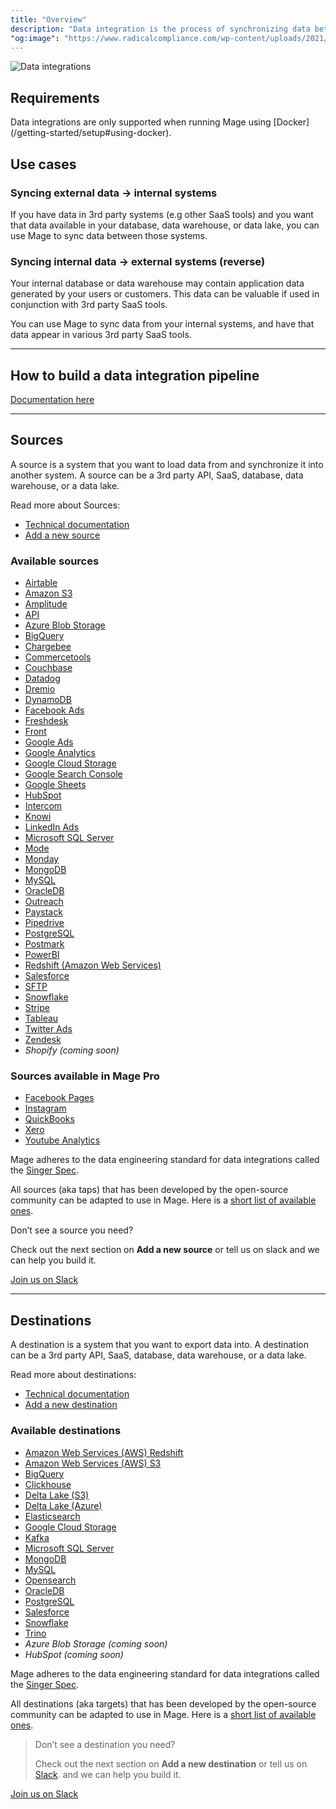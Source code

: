 ```yaml
---
title: "Overview"
description: "Data integration is the process of synchronizing data between two systems."
"og:image": "https://www.radicalcompliance.com/wp-content/uploads/2021/02/data-meme.gif"
---
```


<Frame>
<img
  alt="Data integrations"
  src="https://www.radicalcompliance.com/wp-content/uploads/2021/02/data-meme.gif"
/>
</Frame>

## Requirements

<Warning>
Data integrations are only supported when running Mage using [Docker](/getting-started/setup#using-docker).
</Warning>

## Use cases

### Syncing external data → internal systems

If you have data in 3rd party systems (e.g other SaaS tools) and you want that
data available in your database, data warehouse, or data lake, you can use Mage
to sync data between those systems.

### Syncing internal data → external systems (reverse)

Your internal database or data warehouse may contain application data generated
by your users or customers. This data can be valuable if used in conjunction
with 3rd party SaaS tools.

You can use Mage to sync data from your internal systems, and have that data
appear in various 3rd party SaaS tools.

---

## How to build a data integration pipeline

[Documentation here](/guides/data-integration-pipeline)

---

## Sources

A source is a system that you want to load data from and synchronize it into
another system. A source can be a 3rd party API, SaaS, database, data warehouse,
or a data lake.

Read more about Sources:

- [Technical documentation](/data-integrations/sources/overview)
- [Add a new source](/contributing/data-integrations/add-new-source)

### Available sources

- [Airtable](/data-integrations/sources/airtable)
- [Amazon S3](/data-integrations/sources/amazon_s3)
- [Amplitude](/data-integrations/sources/amplitude)
- [API](/data-integrations/sources/api)
- [Azure Blob Storage](/data-integrations/sources/azure_blob_storage)
- [BigQuery](/data-integrations/sources/bigquery)
- [Chargebee](/data-integrations/sources/chargebee)
- [Commercetools](/data-integrations/sources/commercetools)
- [Couchbase](/data-integrations/sources/couchbase)
- [Datadog](/data-integrations/sources/datadog)
- [Dremio](/data-integrations/sources/dremio)
- [DynamoDB](/data-integrations/sources/dynamodb)
- [Facebook Ads](/data-integrations/sources/facebook_ads)
- [Freshdesk](/data-integrations/sources/freshdesk)
- [Front](/data-integrations/sources/front)
- [Google Ads](/data-integrations/sources/google_ads)
- [Google Analytics](/data-integrations/sources/google_analytics)
- [Google Cloud Storage](/data-integrations/sources/google_cloud_storage)
- [Google Search Console](/data-integrations/sources/google_search_console)
- [Google Sheets](/data-integrations/sources/google_sheets)
- [HubSpot](/data-integrations/sources/hubspot)
- [Intercom](/data-integrations/sources/intercom)
- [Knowi](/data-integrations/sources/knowi)
- [LinkedIn Ads](/data-integrations/sources/linkedin_ads)
- [Microsoft SQL Server](/data-integrations/sources/mssql)
- [Mode](/data-integrations/sources/mode)
- [Monday](/data-integrations/sources/monday)
- [MongoDB](/data-integrations/sources/mongodb)
- [MySQL](/data-integrations/sources/mysql)
- [OracleDB](/data-integrations/sources/oracledb)
- [Outreach](/data-integrations/sources/outreach)
- [Paystack](/data-integrations/sources/paystack)
- [Pipedrive](/data-integrations/sources/pipedrive)
- [PostgreSQL](/data-integrations/sources/postgresql)
- [Postmark](/data-integrations/sources/postmark)
- [PowerBI](/data-integrations/sources/powerbi)
- [Redshift (Amazon Web Services)](/data-integrations/sources/redshift)
- [Salesforce](/data-integrations/sources/salesforce)
- [SFTP](/data-integrations/sources/sftp)
- [Snowflake](/data-integrations/sources/snowflake)
- [Stripe](/data-integrations/sources/stripe)
- [Tableau](/data-integrations/sources/tableau)
- [Twitter Ads](/data-integrations/sources/twitter_ads)
- [Zendesk](/data-integrations/sources/zendesk)
- _Shopify (coming soon)_

### Sources available in Mage Pro

- [Facebook Pages](/data-integrations/sources/facebook_pages)
- [Instagram](/data-integrations/sources/instagram)
- [QuickBooks](/data-integrations/sources/quickbooks)
- [Xero](/data-integrations/sources/xero)
- [Youtube Analytics](/data-integrations/sources/youtube_analytics)

Mage adheres to the data engineering standard for data integrations called the
[Singer Spec](https://github.com/singer-io/getting-started/blob/master/docs/SPEC.md).

All sources (aka taps) that has been developed by the open-source community can
be adapted to use in Mage. Here is a
[short list of available ones](https://www.singer.io/#taps).

<Info>
Don’t see a source you need?

Check out the next section on <b>Add a new source</b> or tell us on slack and we
can help you build it.

</Info>

[Join us on Slack](https://www.mage.ai/chat)

---

## Destinations

A destination is a system that you want to export data into. A destination can
be a 3rd party API, SaaS, database, data warehouse, or a data lake.

Read more about destinations:

- [Technical documentation](/data-integrations/destinations/overview)
- [Add a new destination](/contributing/data-integrations/add-new-destination)

### Available destinations

- [Amazon Web Services (AWS) Redshift](https://github.com/mage-ai/mage-ai/blob/master/mage_integrations/mage_integrations/destinations/redshift/README.md)
- [Amazon Web Services (AWS) S3](https://github.com/mage-ai/mage-ai/blob/master/mage_integrations/mage_integrations/destinations/amazon_s3/README.md)
- [BigQuery](https://github.com/mage-ai/mage-ai/blob/master/mage_integrations/mage_integrations/destinations/bigquery/README.md)
- [Clickhouse](https://github.com/mage-ai/mage-ai/tree/master/mage_integrations/mage_integrations/destinations/clickhouse)
- [Delta Lake (S3)](https://github.com/mage-ai/mage-ai/blob/master/mage_integrations/mage_integrations/destinations/delta_lake_s3/README.md)
- [Delta Lake (Azure)](https://github.com/mage-ai/mage-ai/blob/master/mage_integrations/mage_integrations/destinations/delta_lake_azure/README.md)
- [Elasticsearch](https://github.com/mage-ai/mage-ai/blob/master/mage_integrations/mage_integrations/destinations/elasticsearch/README.md)
- [Google Cloud Storage](https://github.com/mage-ai/mage-ai/tree/master/mage_integrations/mage_integrations/destinations/google_cloud_storage/README.md)
- [Kafka](https://github.com/mage-ai/mage-ai/tree/master/mage_integrations/mage_integrations/destinations/kafka/README.md)
- [Microsoft SQL Server](https://github.com/mage-ai/mage-ai/blob/master/mage_integrations/mage_integrations/destinations/mssql/README.md)
- [MongoDB](https://github.com/mage-ai/mage-ai/tree/master/mage_integrations/mage_integrations/destinations/mongodb)
- [MySQL](https://github.com/mage-ai/mage-ai/blob/master/mage_integrations/mage_integrations/destinations/mysql/README.md)
- [Opensearch](https://github.com/mage-ai/mage-ai/tree/master/mage_integrations/mage_integrations/destinations/opensearch/README.md)
- [OracleDB](https://github.com/mage-ai/mage-ai/tree/master/mage_integrations/mage_integrations/destinations/oracledb)
- [PostgreSQL](https://github.com/mage-ai/mage-ai/blob/master/mage_integrations/mage_integrations/destinations/postgresql/README.md)
- [Salesforce](https://github.com/mage-ai/mage-ai/tree/master/mage_integrations/mage_integrations/destinations/salesforce)
- [Snowflake](https://github.com/mage-ai/mage-ai/blob/master/mage_integrations/mage_integrations/destinations/snowflake/README.md)
- [Trino](https://github.com/mage-ai/mage-ai/blob/master/mage_integrations/mage_integrations/destinations/trino/README.md)
- _Azure Blob Storage (coming soon)_
- _HubSpot (coming soon)_

Mage adheres to the data engineering standard for data integrations called the
[Singer Spec](https://github.com/singer-io/getting-started/blob/master/docs/SPEC.md).

All destinations (aka targets) that has been developed by the open-source
community can be adapted to use in Mage. Here is a
[short list of available ones](https://www.singer.io/#targets).

> Don’t see a destination you need?
>
> Check out the next section on <b>Add a new destination</b> or tell us on
> [Slack](https://www.mage.ai/chat). and we can help you build it.

[Join us on Slack](https://www.mage.ai/chat)
